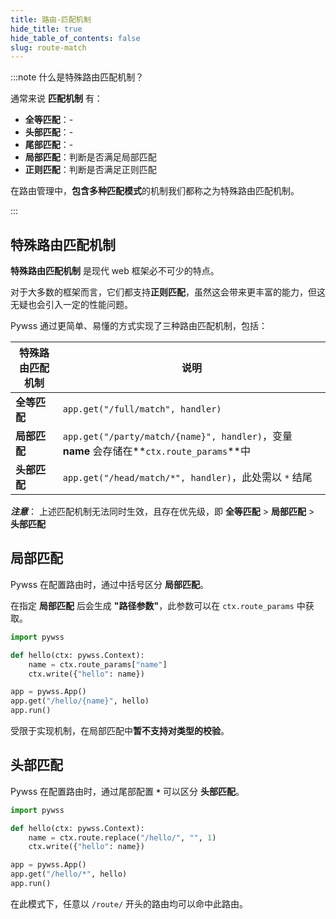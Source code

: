 ```yaml
---
title: 路由-匹配机制
hide_title: true
hide_table_of_contents: false
slug: route-match
---
```


:::note 什么是特殊路由匹配机制？

通常来说 **匹配机制** 有：
- **全等匹配**：-
- **头部匹配**：-
- **尾部匹配**：-
- **局部匹配**：判断是否满足局部匹配
- **正则匹配**：判断是否满足正则匹配

在路由管理中，**包含多种匹配模式**的机制我们都称之为特殊路由匹配机制。

:::

## 特殊路由匹配机制

**特殊路由匹配机制** 是现代 web 框架必不可少的特点。

对于大多数的框架而言，它们都支持**正则匹配**，虽然这会带来更丰富的能力，但这无疑也会引入一定的性能问题。

Pywss 通过更简单、易懂的方式实现了三种路由匹配机制，包括：

|特殊路由匹配机制|说明|
|---|---|
|**全等匹配**|`app.get("/full/match", handler)`|
|**局部匹配**|`app.get("/party/match/{name}", handler)`，变量 **name** 会存储在**`ctx.route_params`**中|
|**头部匹配**|`app.get("/head/match/*", handler)`，此处需以 `*` 结尾|

**_注意_**：
上述匹配机制无法同时生效，且存在优先级，即 **全等匹配** > **局部匹配** > **头部匹配**

## 局部匹配
Pywss 在配置路由时，通过中括号区分 **局部匹配**。

在指定 **局部匹配** 后会生成 **"路径参数"**，此参数可以在 `ctx.route_params` 中获取。

```python title="获取路径参数"
import pywss

def hello(ctx: pywss.Context):
    name = ctx.route_params["name"]
    ctx.write({"hello": name})

app = pywss.App()
app.get("/hello/{name}", hello)
app.run()
```

受限于实现机制，在局部匹配中**暂不支持对类型的校验**。

## 头部匹配
Pywss 在配置路由时，通过尾部配置 **`*`** 可以区分 **头部匹配**。

```python title="头部匹配"
import pywss

def hello(ctx: pywss.Context):
    name = ctx.route.replace("/hello/", "", 1)
    ctx.write({"hello": name})

app = pywss.App()
app.get("/hello/*", hello)
app.run()
```
在此模式下，任意以 `/route/` 开头的路由均可以命中此路由。
